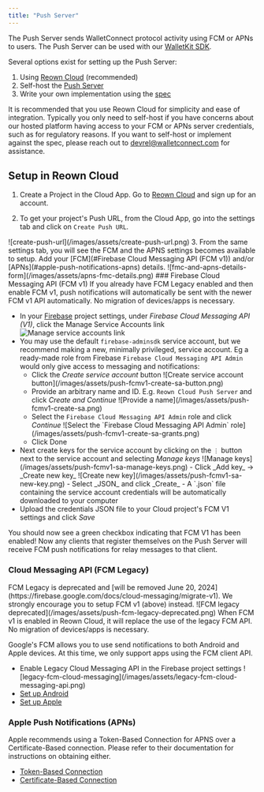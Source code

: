 ```yaml
---
title: "Push Server"
---
```


The Push Server sends WalletConnect protocol activity using FCM or APNs to users. The Push Server can be used with our [WalletKit SDK](../walletkit/overview).

Several options exist for setting up the Push Server:

1. Using [Reown Cloud](#setup-in-walletconnect-cloud) (recommended)
2. Self-host the [Push Server](https://github.com/WalletConnect/push-server)
3. Write your own implementation using the [spec](https://specs.walletconnect.com/2.0/specs/servers/push/spec)

It is recommended that you use Reown Cloud for simplicity and ease of integration. Typically you only need to self-host if you have concerns about our hosted platform having access to your FCM or APNs server credentials, such as for regulatory reasons. If you want to self-host or implement against the spec, please reach out to devrel@walletconnect.com for assistance.

## Setup in Reown Cloud

1. Create a Project in the Cloud App. Go to [Reown Cloud](https://dashboard.reown.com/) and sign up for an account.

2. To get your project's Push URL, from the Cloud App, go into the settings tab and click on `Create Push URL`.
<Frame>
![create-push-url](/images/assets/create-push-url.png)
</Frame>
3. From the same settings tab, you will see the FCM and the APNS settings becomes available to setup. Add your [FCM](#Firebase Cloud Messaging API (FCM v1)) and/or [APNs](#apple-push-notifications-apns) details.
<Frame>
![fmc-and-apns-details-form](/images/assets/apns-fmc-details.png)
</Frame>
### Firebase Cloud Messaging API (FCM v1)

<Note>
If you already have FCM Legacy enabled and then enable FCM v1, push notifications will automatically be sent with the newer FCM v1 API automatically. No migration of devices/apps is necessary.
</Note>

- In your [Firebase](https://console.firebase.google.com) project settings, under _Firebase Cloud Messaging API (V1)_, click the Manage Service Accounts link
  ![Manage service accounts link](/images/assets/push-fcmv1-manage-service-accounts.png)
- You may use the default `firebase-adminsdk` service account, but we recommend making a new, minimally privileged, service account. Eg a ready-made role from Firebase `Firebase Cloud Messaging API Admin` would only give access to messaging and notifications:
  - Click the _Create service account_ button
    <Frame>
    ![Create service account button](/images/assets/push-fcmv1-create-sa-button.png)
    </Frame>
  - Provide an arbitrary name and ID. E.g. `Reown Cloud Push Server` and click _Create and Continue_
    <Frame>
    ![Provide a name](/images/assets/push-fcmv1-create-sa.png)
    </Frame>
  - Select the `Firebase Cloud Messaging API Admin` role and click _Continue_
    <Frame>
    ![Select the `Firebase Cloud Messaging API Admin` role](/images/assets/push-fcmv1-create-sa-grants.png)
    </Frame>
  - Click Done
- Next create keys for the service account by clicking on the `⋮` button next to the service account and selecting _Manage keys_  
  <Frame>
  ![Manage keys](/images/assets/push-fcmv1-sa-manage-keys.png)
  </Frame>
  - Click _Add key_ -> _Create new key_  
    <Frame>
    ![Create new key](/images/assets/push-fcmv1-sa-new-key.png)
    </Frame>
  - Select _JSON_ and click _Create_
  - A `.json` file containing the service account credentials will be automatically downloaded to your computer
- Upload the credentials JSON file to your Cloud project's FCM V1 settings and click _Save_

You should now see a green checkbox indicating that FCM V1 has been enabled! Now any clients that register themselves on the Push Server will receive FCM push notifications for relay messages to that client.

### Cloud Messaging API (FCM Legacy)

<Warning>
FCM Legacy is deprecated and [will be removed June 20, 2024](https://firebase.google.com/docs/cloud-messaging/migrate-v1). We strongly encourage you to setup FCM v1 (above) instead.
<Frame>
![FCM legacy deprecated](/images/assets/push-fcm-legacy-deprecated.png)
</Frame>
When FCM v1 is enabled in Reown Cloud, it will replace the use of the legacy FCM API. No migration of devices/apps is necessary.
</Warning>

Google's FCM allows you to use send notifications to both Android and Apple devices. At this time, we only support apps using the FCM client API.

- Enable Legacy Cloud Messaging API in the Firebase project settings
  <Frame>
  ![legacy-fcm-cloud-messaging](/images/assets/legacy-fcm-cloud-messaging-api.png)
  </Frame>
- [Set up Android](https://firebase.google.com/docs/cloud-messaging/android/client)
- [Set up Apple](https://firebase.google.com/docs/cloud-messaging/ios/client)

### Apple Push Notifications (APNs)

Apple recommends using a Token-Based Connection for APNS over a Certificate-Based connection. Please refer to their documentation for instructions on obtaining either.

- [Token-Based Connection](https://developer.apple.com/documentation/usernotifications/setting_up_a_remote_notification_server/establishing_a_token-based_connection_to_apns)
- [Certificate-Based Connection](https://developer.apple.com/documentation/usernotifications/setting_up_a_remote_notification_server/establishing_a_certificate-based_connection_to_apns)
